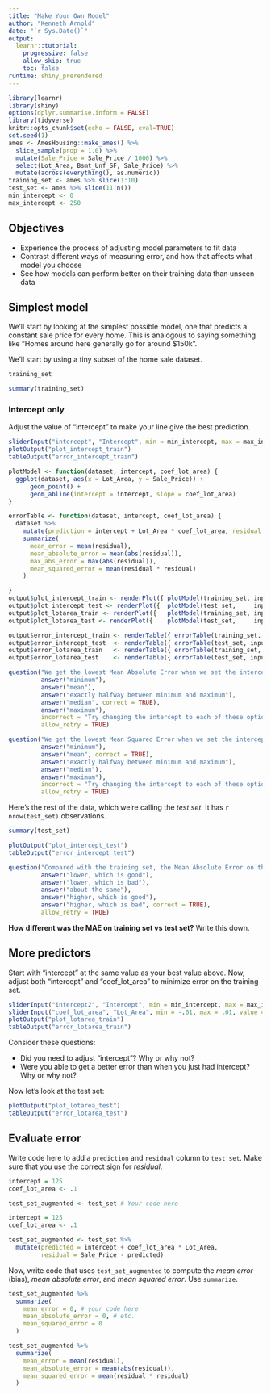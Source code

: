 ```yaml
---
title: "Make Your Own Model"
author: "Kenneth Arnold"
date: "`r Sys.Date()`"
output: 
  learnr::tutorial:
    progressive: false
    allow_skip: true
    toc: false
runtime: shiny_prerendered
---
```


```r
library(learnr)
library(shiny)
options(dplyr.summarise.inform = FALSE)
library(tidyverse)
knitr::opts_chunk$set(echo = FALSE, eval=TRUE)
set.seed(1)
ames <- AmesHousing::make_ames() %>%
  slice_sample(prop = 1.0) %>% 
  mutate(Sale_Price = Sale_Price / 1000) %>% 
  select(Lot_Area, Bsmt_Unf_SF, Sale_Price) %>%
  mutate(across(everything(), as.numeric))
training_set <- ames %>% slice(1:10)
test_set <- ames %>% slice(11:n())
min_intercept <- 0
max_intercept <- 250
```

## Objectives

* Experience the process of adjusting model parameters to fit data
* Contrast different ways of measuring error, and how that affects what model you choose
* See how models can perform better on their training data than unseen data


## Simplest model

We'll start by looking at the simplest possible model, one that predicts a constant
sale price for every home. This is analogous to saying something like "Homes around
here generally go for around $150k".

We'll start by using a tiny subset of the home sale dataset.

```r
training_set
```

```r
summary(training_set)
```


### Intercept only

Adjust the value of "intercept" to make your line give the best prediction.

```r
sliderInput("intercept", "Intercept", min = min_intercept, max = max_intercept, value = 125)
plotOutput("plot_intercept_train")
tableOutput("error_intercept_train")
```

```r
plotModel <- function(dataset, intercept, coef_lot_area) {
  ggplot(dataset, aes(x = Lot_Area, y = Sale_Price)) +
      geom_point() +
      geom_abline(intercept = intercept, slope = coef_lot_area)
}

errorTable <- function(dataset, intercept, coef_lot_area) {
  dataset %>% 
    mutate(prediction = intercept + Lot_Area * coef_lot_area, residual = Sale_Price - prediction) %>% 
    summarize(
      mean_error = mean(residual),
      mean_absolute_error = mean(abs(residual)),
      max_abs_error = max(abs(residual)),
      mean_squared_error = mean(residual * residual)
    )

}
output$plot_intercept_train <- renderPlot({ plotModel(training_set, input$intercept, 0) })
output$plot_intercept_test <- renderPlot({  plotModel(test_set,     input$intercept, 0) })
output$plot_lotarea_train <- renderPlot({   plotModel(training_set, input$intercept2, input$coef_lot_area)})
output$plot_lotarea_test <- renderPlot({    plotModel(test_set,     input$intercept2, input$coef_lot_area) })

output$error_intercept_train <- renderTable({ errorTable(training_set, input$intercept, 0) })
output$error_intercept_test  <- renderTable({ errorTable(test_set, input$intercept, 0) })
output$error_lotarea_train   <- renderTable({ errorTable(training_set, input$intercept2, input$coef_lot_area) })
output$error_lotarea_test    <- renderTable({ errorTable(test_set, input$intercept2, input$coef_lot_area) })
```

```r
question("We get the lowest Mean Absolute Error when we set the intercept to the ___ of the Sale_Price column (see summary table above)",
         answer("minimum"),
         answer("mean"),
         answer("exactly halfway between minimum and maximum"),
         answer("median", correct = TRUE),
         answer("maximum"),
         incorrect = "Try changing the intercept to each of these options and see what error you get!",
         allow_retry = TRUE)
```

```r
question("We get the lowest Mean Squared Error when we set the intercept to the ___ of the Sale_Price column (see summary table above)",
         answer("minimum"),
         answer("mean", correct = TRUE),
         answer("exactly halfway between minimum and maximum"),
         answer("median"),
         answer("maximum"),
         incorrect = "Try changing the intercept to each of these options and see what error you get!",
         allow_retry = TRUE)
```

Here's the rest of the data, which we're calling the *test set*. It has `r nrow(test_set)` observations.

```r
summary(test_set)
```


```r
plotOutput("plot_intercept_test")
tableOutput("error_intercept_test")
```

```r
question("Compared with the training set, the Mean Absolute Error on the test set is...",
         answer("lower, which is good"),
         answer("lower, which is bad"),
         answer("about the same"),
         answer("higher, which is good"),
         answer("higher, which is bad", correct = TRUE),
         allow_retry = TRUE)
```

**How different was the MAE on training set vs test set?** Write this down.

## More predictors

Start with "intercept" at the same value as your best value above. Now, adjust both "intercept" and "coef_lot_area" to minimize error on the training set.

```r
sliderInput("intercept2", "Intercept", min = min_intercept, max = max_intercept, value = 125)
sliderInput("coef_lot_area", "Lot_Area", min = -.01, max = .01, value = 0, step = .0001)
plotOutput("plot_lotarea_train")
tableOutput("error_lotarea_train")
```

Consider these questions:

* Did you need to adjust "intercept"? Why or why not?
* Were you able to get a better error than when you just had intercept? Why or why not?

Now let's look at the test set:

```r
plotOutput("plot_lotarea_test")
tableOutput("error_lotarea_test")
```



## Evaluate error

Write code here to add a `prediction` and `residual` column to `test_set`.
Make sure that you use the correct sign for *residual*.

```r
intercept = 125
coef_lot_area <- .1

test_set_augmented <- test_set # Your code here
```

```r
intercept = 125
coef_lot_area <- .1

test_set_augmented <- test_set %>%
  mutate(predicted = intercept + coef_lot_area * Lot_Area,
         residual = Sale_Price - predicted)
```

Now, write code that uses `test_set_augmented` to compute the
*mean error* (bias), *mean absolute error*, and *mean squared error*. Use `summarize`.

```r
test_set_augmented %>% 
  summarize(
    mean_error = 0, # your code here
    mean_absolute_error = 0, # etc.
    mean_squared_error = 0
  )
```

```r
test_set_augmented %>% 
  summarize(
    mean_error = mean(residual),
    mean_absolute_error = mean(abs(residual)),
    mean_squared_error = mean(residual * residual)
  )
```

